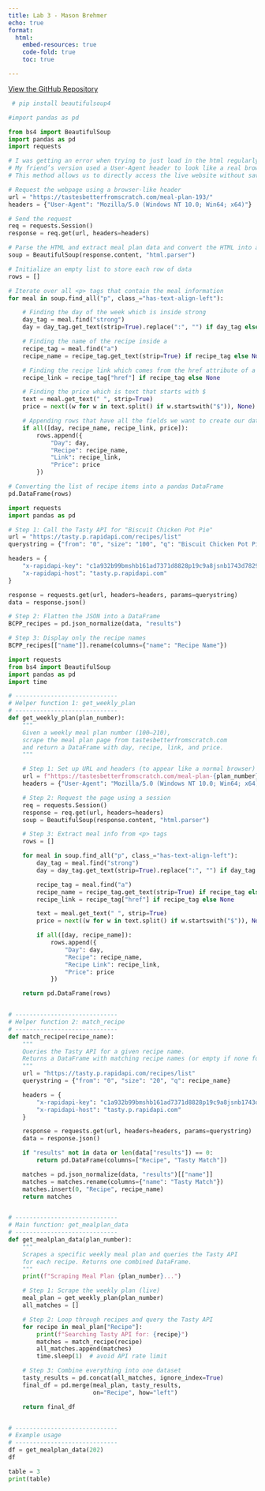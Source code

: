 ```yaml
---
title: Lab 3 - Mason Brehmer
echo: true
format: 
  html: 
    embed-resources: true
    code-fold: true
    toc: true

---
```

[View the GitHub Repository](https://github.com/masonbrehmer/GSB_544_Labs/tree/main)

```python
 # pip install beautifulsoup4
```

```python
#import pandas as pd
```

```python
from bs4 import BeautifulSoup
import pandas as pd
import requests

# I was getting an error when trying to just load in the html regularly that it was blocked.
# My friend’s version used a User-Agent header to look like a real browser request.
# This method allows us to directly access the live website without saving the HTML manually.

# Request the webpage using a browser-like header
url = "https://tastesbetterfromscratch.com/meal-plan-193/"
headers = {"User-Agent": "Mozilla/5.0 (Windows NT 10.0; Win64; x64)"}

# Send the request
req = requests.Session()
response = req.get(url, headers=headers)

# Parse the HTML and extract meal plan data and convert the HTML into a BeautifulSoup object that we can search through
soup = BeautifulSoup(response.content, "html.parser")

# Initialize an empty list to store each row of data
rows = []

# Iterate over all <p> tags that contain the meal information
for meal in soup.find_all("p", class_="has-text-align-left"):

    # Finding the day of the week which is inside strong
    day_tag = meal.find("strong")
    day = day_tag.get_text(strip=True).replace(":", "") if day_tag else None

    # Finding the name of the recipe inside a
    recipe_tag = meal.find("a")
    recipe_name = recipe_tag.get_text(strip=True) if recipe_tag else None

    # Finding the recipe link which comes from the href attribute of a
    recipe_link = recipe_tag["href"] if recipe_tag else None

    # Finding the price which is text that starts with $
    text = meal.get_text(" ", strip=True)
    price = next((w for w in text.split() if w.startswith("$")), None)

    # Appending rows that have all the fields we want to create our dataframe
    if all([day, recipe_name, recipe_link, price]):
        rows.append({
            "Day": day,
            "Recipe": recipe_name,
            "Link": recipe_link,
            "Price": price
        })

# Converting the list of recipe items into a pandas DataFrame
pd.DataFrame(rows)

```


```python
import requests
import pandas as pd

# Step 1: Call the Tasty API for "Biscuit Chicken Pot Pie"
url = "https://tasty.p.rapidapi.com/recipes/list"
querystring = {"from": "0", "size": "100", "q": "Biscuit Chicken Pot Pie"}

headers = {
    "x-rapidapi-key": "c1a932b99bmshb161ad7371d8828p19c9a8jsnb1743d782984",
    "x-rapidapi-host": "tasty.p.rapidapi.com"
}

response = requests.get(url, headers=headers, params=querystring)
data = response.json()

# Step 2: Flatten the JSON into a DataFrame
BCPP_recipes = pd.json_normalize(data, "results")

# Step 3: Display only the recipe names
BCPP_recipes[["name"]].rename(columns={"name": "Recipe Name"})

```

```python
import requests
from bs4 import BeautifulSoup
import pandas as pd
import time

# -----------------------------
# Helper function 1: get_weekly_plan
# -----------------------------
def get_weekly_plan(plan_number):
    """
    Given a weekly meal plan number (100–210),
    scrape the meal plan page from tastesbetterfromscratch.com
    and return a DataFrame with day, recipe, link, and price.
    """

    # Step 1: Set up URL and headers (to appear like a normal browser)
    url = f"https://tastesbetterfromscratch.com/meal-plan-{plan_number}/"
    headers = {"User-Agent": "Mozilla/5.0 (Windows NT 10.0; Win64; x64)"}

    # Step 2: Request the page using a session
    req = requests.Session()
    response = req.get(url, headers=headers)
    soup = BeautifulSoup(response.content, "html.parser")

    # Step 3: Extract meal info from <p> tags
    rows = []

    for meal in soup.find_all("p", class_="has-text-align-left"):
        day_tag = meal.find("strong")
        day = day_tag.get_text(strip=True).replace(":", "") if day_tag else None

        recipe_tag = meal.find("a")
        recipe_name = recipe_tag.get_text(strip=True) if recipe_tag else None
        recipe_link = recipe_tag["href"] if recipe_tag else None

        text = meal.get_text(" ", strip=True)
        price = next((w for w in text.split() if w.startswith("$")), None)

        if all([day, recipe_name]):
            rows.append({
                "Day": day,
                "Recipe": recipe_name,
                "Recipe Link": recipe_link,
                "Price": price
            })

    return pd.DataFrame(rows)


# -----------------------------
# Helper function 2: match_recipe
# -----------------------------
def match_recipe(recipe_name):
    """
    Queries the Tasty API for a given recipe name.
    Returns a DataFrame with matching recipe names (or empty if none found).
    """
    url = "https://tasty.p.rapidapi.com/recipes/list"
    querystring = {"from": "0", "size": "20", "q": recipe_name}

    headers = {
        "x-rapidapi-key": "c1a932b99bmshb161ad7371d8828p19c9a8jsnb1743d782984",
        "x-rapidapi-host": "tasty.p.rapidapi.com"
    }

    response = requests.get(url, headers=headers, params=querystring)
    data = response.json()

    if "results" not in data or len(data["results"]) == 0:
        return pd.DataFrame(columns=["Recipe", "Tasty Match"])

    matches = pd.json_normalize(data, "results")[["name"]]
    matches = matches.rename(columns={"name": "Tasty Match"})
    matches.insert(0, "Recipe", recipe_name)
    return matches


# -----------------------------
# Main function: get_mealplan_data
# -----------------------------
def get_mealplan_data(plan_number):
    """
    Scrapes a specific weekly meal plan and queries the Tasty API
    for each recipe. Returns one combined DataFrame.
    """
    print(f"Scraping Meal Plan {plan_number}...")

    # Step 1: Scrape the weekly plan (live)
    meal_plan = get_weekly_plan(plan_number)
    all_matches = []

    # Step 2: Loop through recipes and query the Tasty API
    for recipe in meal_plan["Recipe"]:
        print(f"Searching Tasty API for: {recipe}")
        matches = match_recipe(recipe)
        all_matches.append(matches)
        time.sleep(1)  # avoid API rate limit

    # Step 3: Combine everything into one dataset
    tasty_results = pd.concat(all_matches, ignore_index=True)
    final_df = pd.merge(meal_plan, tasty_results,
                        on="Recipe", how="left")

    return final_df


# -----------------------------
# Example usage
# -----------------------------
df = get_mealplan_data(202)
df

```
```python
table = 3
print(table)
```